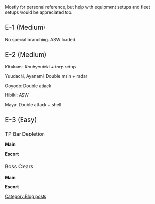 <p style="font-weight:normal;color:rgb(0,0,0);font-size:14px;line-height:22px;">Mostly for personal reference, but help with equipment setups and fleet setups would be appreciated too.</p>
==<span style="font-weight:normal;">E-1 (Medium)</span>==

<p style="font-weight:normal;">{{EnemyShipCard|Kitakami|Kai Ni}}{{EnemyShipCard|Hibiki|Kai Ni}}{{EnemyShipCard|Hyuuga|Kai}}</p>

<p style="font-weight:normal;">{{EnemyShipCard|Chitose|Carrier Kai Ni}}{{EnemyShipCard|Ayanami|Kai Ni}}{{EnemyShipCard|Ooyodo|Kai}}</p>

<p style="font-weight:normal;">No special branching. ASW loaded.</p>
==<span style="font-weight:normal;">E-2 (Medium)</span>==

<p style="font-weight:normal;">{{EnemyShipCard|Kitakami|Kai Ni}}{{EnemyShipCard|Yuudachi|Kai Ni}}{{EnemyShipCard|Ooyodo|Kai}}</p>

<p style="font-weight:normal;">{{EnemyShipCard|Ayanami|Kai Ni}}{{EnemyShipCard|Hibiki|Kai Ni}}{{EnemyShipCard|Maya|Kai}}</p>

<p style="font-weight:normal;">Kitakami: Kouhyouteki + torp setup.</p>

<p style="font-weight:normal;">Yuudachi, Ayanami: Double main + radar</p>

<p style="font-weight:normal;">Ooyodo: Double attack</p>

<p style="font-weight:normal;">Hibiki: ASW</p>

<p style="font-weight:normal;">Maya: Double attack + shell</p>
==<span style="font-weight:normal;">E-3 (Easy)</span>==

<h3 style="font-weight:normal;">TP Bar Depletion</h3>
<p style="font-weight:normal;">'''Main'''</p>

<p style="font-weight:normal;">{{EnemyShipCard|Hatsushimo|Kai}}{{EnemyShipCard|Ayanami|Kai Ni}}{{EnemyShipCard|Yuudachi|Kai Ni}}</p>

<p style="font-weight:normal;">{{EnemyShipCard|Akizuki|Kai}}{{EnemyShipCard|Kumano|Kai}}{{EnemyShipCard|Mikuma|Kai}}</p>

<p style="font-weight:normal;">'''Escort'''</p>

<p style="font-weight:normal;">{{EnemyShipCard|Ooyodo|Kai}}{{EnemyShipCard|Akatsuki|Kai}}{{EnemyShipCard|Hibiki|Kai Ni}}</p>

<p style="font-weight:normal;">{{EnemyShipCard|Choukai|Kai Ni}}{{EnemyShipCard|Shimakaze|Kai}}{{EnemyShipCard|Maya|Kai}}</p>

<h3 style="font-weight:normal;">Boss Clears</h3>
<p style="font-weight:normal;">'''Main'''</p>

<p style="font-weight:normal;">{{EnemyShipCard|Zuihou|Kai}}{{EnemyShipCard|Chitose|Carrier Kai Ni}}{{EnemyShipCard|Hyuuga|Kai}}</p>

<p style="font-weight:normal;">{{EnemyShipCard|Choukai|Kai Ni}}{{EnemyShipCard|Mutsu|Kai}}{{EnemyShipCard|Kirishima|Kai}}</p>

<p style="font-weight:normal;">'''Escort'''</p>

<p style="font-weight:normal;">{{EnemyShipCard|Ooyodo|Kai}}{{EnemyShipCard|Yuudachi|Kai Ni}}{{EnemyShipCard|Hibiki|Kai Ni}}</p>

<p style="font-weight:normal;">{{EnemyShipCard|Haruna|Kai Ni}}{{EnemyShipCard|Kitakami|Kai Ni}}{{EnemyShipCard|Ooi|Kai}}</p>
[[Category:Blog posts]]
